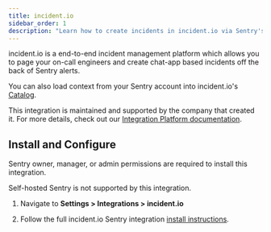 ```yaml
---
title: incident.io
sidebar_order: 1
description: "Learn how to create incidents in incident.io via Sentry's incident.io integration"
---
```


incident.io is a end-to-end incident management platform which allows you to page your on-call engineers and create chat-app based incidents off the back of Sentry alerts.

You can also load context from your Sentry account into incident.io's [Catalog](https://incident.io/catalog).

This integration is maintained and supported by the company that created it. For more details, check out our [Integration Platform documentation](/organization/integrations/integration-platform/).

## Install and Configure

<Note>

Sentry owner, manager, or admin permissions are required to install this integration.

Self-hosted Sentry is not supported by this integration.

</Note>

1. Navigate to **Settings > Integrations > incident.io**

2. Follow the full incident.io Sentry integration [install instructions](https://incident.io/integrations/sentry).
